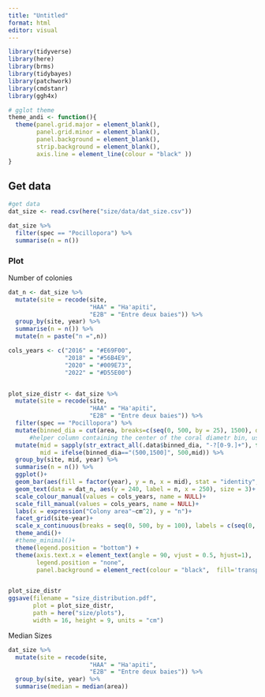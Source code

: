 ```yaml
---
title: "Untitled"
format: html
editor: visual
---
```


```r
library(tidyverse)
library(here)
library(brms)
library(tidybayes)
library(patchwork)
library(cmdstanr)
library(ggh4x)
```

```r
# gglot theme
theme_andi <- function(){
  theme(panel.grid.major = element_blank(),
        panel.grid.minor = element_blank(),
        panel.background = element_blank(), 
        strip.background = element_blank(),
        axis.line = element_line(colour = "black" ))
}
```

## Get data

```r
#get data
dat_size <- read.csv(here("size/data/dat_size.csv"))
```

```r
dat_size %>% 
  filter(spec == "Pocillopora") %>% 
  summarise(n = n())
```

### Plot

Number of colonies

```r
dat_n <- dat_size %>% 
  mutate(site = recode(site, 
                       "HAA" = "Ha'apiti",
                       "E2B" = "Entre deux baies")) %>% 
  group_by(site, year) %>% 
  summarise(n = n()) %>% 
  mutate(n = paste("n =",n))

```

```r
cols_years <- c("2016" = "#E69F00",
                "2018" = "#56B4E9",
                "2020" = "#009E73",
                "2022" = "#D55E00")


plot_size_distr <- dat_size %>% 
  mutate(site = recode(site, 
                       "HAA" = "Ha'apiti",
                       "E2B" = "Entre deux baies")) %>% 
  filter(spec == "Pocillopora") %>% 
  mutate(binned_dia = cut(area, breaks=c(seq(0, 500, by = 25), 1500), dig.lab=10)) %>% 
      #helper column containing the center of the coral diametr bin, used for plots
  mutate(mid = sapply(str_extract_all(.data$binned_dia, "-?[0-9.]+"), function(x) mean(as.numeric(x))),
         mid = ifelse(binned_dia=="(500,1500]", 500,mid)) %>% 
  group_by(site, mid, year) %>% 
  summarise(n = n()) %>% 
  ggplot()+
  geom_bar(aes(fill = factor(year), y = n, x = mid), stat = "identity", linewidth = 0, width = 24)+
  geom_text(data = dat_n, aes(y = 240, label = n, x = 250), size = 3)+
  scale_colour_manual(values = cols_years, name = NULL)+
  scale_fill_manual(values = cols_years, name = NULL)+
  labs(x = expression("Colony area"~cm^2), y = "n")+
  facet_grid(site~year)+
  scale_x_continuous(breaks = seq(0, 500, by = 100), labels = c(seq(0, 400, by = 100), ">500"))+
  theme_andi()+
  #theme_minimal()+
  theme(legend.position = "bottom") + 
  theme(axis.text.x = element_text(angle = 90, vjust = 0.5, hjust=1),
        legend.position = "none",
        panel.background = element_rect(colour = "black",  fill='transparent'))


plot_size_distr
ggsave(filename = "size_distribution.pdf",
       plot = plot_size_distr, 
       path = here("size/plots"),
       width = 16, height = 9, units = "cm")

```

Median Sizes

```r
dat_size %>% 
  mutate(site = recode(site, 
                       "HAA" = "Ha'apiti",
                       "E2B" = "Entre deux baies")) %>% 
  group_by(site, year) %>% 
  summarise(median = median(area))
```
